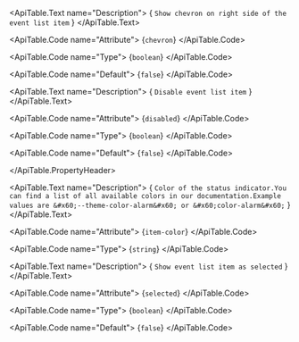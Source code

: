<ApiTable id="property-chevron">
  <ApiTable.PropertyHeader name="chevron" singleFramework="">
  </ApiTable.PropertyHeader>

  <ApiTable.Text name="Description">
    { `Show chevron on right side of the event list item` }
  </ApiTable.Text>

  <ApiTable.Code name="Attribute">
    {`chevron`}
  </ApiTable.Code>

  <ApiTable.Code name="Type">
   {`boolean`}
  </ApiTable.Code>

  <ApiTable.Code name="Default">
    {`false`}
  </ApiTable.Code>

</ApiTable>
<ApiTable id="property-disabled">
  <ApiTable.PropertyHeader name="disabled" singleFramework="">
  </ApiTable.PropertyHeader>

  <ApiTable.Text name="Description">
    { `Disable event list item` }
  </ApiTable.Text>

  <ApiTable.Code name="Attribute">
    {`disabled`}
  </ApiTable.Code>

  <ApiTable.Code name="Type">
   {`boolean`}
  </ApiTable.Code>

  <ApiTable.Code name="Default">
    {`false`}
  </ApiTable.Code>

</ApiTable>
<ApiTable id="property-itemColor">
  <ApiTable.PropertyHeader name="itemColor" singleFramework="">
      
  </ApiTable.PropertyHeader>

  <ApiTable.Text name="Description">
    { `Color of the status indicator.You can find a list of all available colors in our documentation.Example values are &#x60;--theme-color-alarm&#x60; or &#x60;color-alarm&#x60;` }
  </ApiTable.Text>

  <ApiTable.Code name="Attribute">
    {`item-color`}
  </ApiTable.Code>

  <ApiTable.Code name="Type">
   {`string`}
  </ApiTable.Code>


</ApiTable>
<ApiTable id="property-selected">
  <ApiTable.PropertyHeader name="selected" singleFramework="">
  </ApiTable.PropertyHeader>

  <ApiTable.Text name="Description">
    { `Show event list item as selected` }
  </ApiTable.Text>

  <ApiTable.Code name="Attribute">
    {`selected`}
  </ApiTable.Code>

  <ApiTable.Code name="Type">
   {`boolean`}
  </ApiTable.Code>

  <ApiTable.Code name="Default">
    {`false`}
  </ApiTable.Code>

</ApiTable>
